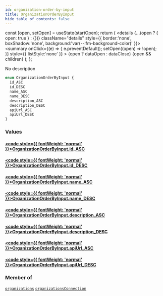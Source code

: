 ```yaml
---
id: organization-order-by-input
title: OrganizationOrderByInput
hide_table_of_contents: false
---
```







  const [open, setOpen] = useState(startOpen);
  return (
    <details {...(open ? { open: true } : {})} className="details" style={{ border:'none', boxShadow:'none', background:'var(--ifm-background-color)' }}>
      <summary
        onClick={(e) => {
          e.preventDefault();
          setOpen((open) => !open);
        }}
        style={{ listStyle:'none' }}
      >
      {open ? dataOpen : dataClose}
      </summary>
      {open && children}
    </details>
  );
};




No description


```graphql
enum OrganizationOrderByInput {
  id_ASC
  id_DESC
  name_ASC
  name_DESC
  description_ASC
  description_DESC
  apiUrl_ASC
  apiUrl_DESC
}
```


### Values

#### [<code style={{ fontWeight: 'normal' }}>OrganizationOrderByInput.<b>id_ASC</b></code>](#) 
> 
> 

#### [<code style={{ fontWeight: 'normal' }}>OrganizationOrderByInput.<b>id_DESC</b></code>](#) 
> 
> 

#### [<code style={{ fontWeight: 'normal' }}>OrganizationOrderByInput.<b>name_ASC</b></code>](#) 
> 
> 

#### [<code style={{ fontWeight: 'normal' }}>OrganizationOrderByInput.<b>name_DESC</b></code>](#) 
> 
> 

#### [<code style={{ fontWeight: 'normal' }}>OrganizationOrderByInput.<b>description_ASC</b></code>](#) 
> 
> 

#### [<code style={{ fontWeight: 'normal' }}>OrganizationOrderByInput.<b>description_DESC</b></code>](#) 
> 
> 

#### [<code style={{ fontWeight: 'normal' }}>OrganizationOrderByInput.<b>apiUrl_ASC</b></code>](#) 
> 
> 

#### [<code style={{ fontWeight: 'normal' }}>OrganizationOrderByInput.<b>apiUrl_DESC</b></code>](#) 
> 
> 



### Member of

[`organizations`](/schema/queries/organizations)  <Badge class="secondary" text="query"/><Bullet />[`organizationsConnection`](/schema/queries/organizations-connection)  <Badge class="secondary" text="query"/>

